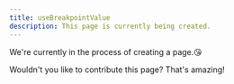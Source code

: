```yaml
---
title: useBreakpointValue
description: This page is currently being created.
---
```


We're currently in the process of creating a page.😘

Wouldn't you like to contribute this page? That's amazing!
